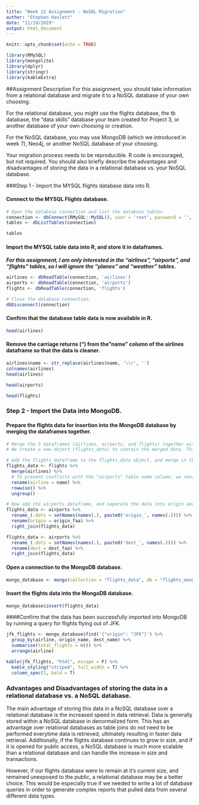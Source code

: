 ```yaml
---
title: "Week 12 Assignment - NoSQL Migration"
author: "Stephen Haslett"
date: "11/19/2019"
output: html_document
---
```


```r
knitr::opts_chunk$set(echo = TRUE)

library(RMySQL)
library(mongolite)
library(dplyr)
library(stringr)
library(kableExtra)
```

##Assignment Description
For this assignment, you should take information from a relational database and migrate it to a NoSQL database of your own choosing.

For the relational database, you might use the flights database, the tb database, the "data skills" database your team created for Project 3, or another database of your own choosing or creation.

For the NoSQL database, you may use MongoDB (which we introduced in week 7), Neo4j, or another NoSQL database of your choosing.

Your migration process needs to be reproducible. R code is encouraged, but not required. You should also briefly describe the advantages and disadvantages of storing the data in a relational database vs. your NoSQL database.

###Step 1 - Import the MYSQL flights database data into R.


#### Connect to the MYSQL Flights database.
```r
# Open the database connection and list the database tables. 
connection <- dbConnect(RMySQL::MySQL(), user = 'root', password = '', dbname = 'flights', host = 'localhost')
tables <- dbListTables(connection)

tables
```


#### Import the MYSQL table data into R, and store it in dataframes.

**_For this assignment, I am only interested in the "airlines", "airports", and "flights" tables, so I will ignore the "planes" and "weather" tables_.**

```r
airlines <- dbReadTable(connection, 'airlines')
airports <- dbReadTable(connection, 'airports')
flights <- dbReadTable(connection, 'flights')

# Close the database connection.
dbDisconnect(connection)
```


#### Confirm that the database table data is now available in R.
```r

head(airlines)
```


#### Remove the carriage returns ("\r") from the "name" column of the airlines dataframe so that the data is cleaner.
```r
airlines$name <- str_replace(airlines$name, '\\r', '')
colnames(airlines)
head(airlines)
```


```r
head(airports)
```


```r
head(flights)
```


### Step 2 - Import the Data into MongoDB.


#### Prepare the flights data for insertion into the MongoDB database by merging the dataframes together.
```r
# Merge the 3 dataframes (airlines, airports, and flights) together with the help of the dplyr package.
# We create a new object (flights_data) to contain the merged data. This object will then be imported into the MongoDB database.

# Add the flights dataframe to the flights_data object, and merge in the airlines dataframe.
flights_data <- flights %>%
  merge(airlines) %>%
  # To prevent conflicts with the "airports" table name column, we rename the "airlines" name column to "airline".
  rename(airline = name) %>%
  rowwise() %>%
  ungroup()

# Now add the airports dataframe, and seperate the data into origin and destination airports.
flights_data <- airports %>%
  rename_(.dots = setNames(names(.), paste0('origin_', names(.)))) %>%
  rename(origin = origin_faa) %>%
  right_join(flights_data)

flights_data <- airports %>%
  rename_(.dots = setNames(names(.), paste0('dest_', names(.)))) %>%
  rename(dest = dest_faa) %>%
  right_join(flights_data)
```


#### Open a connection to the MongoDB database.
```r
mongo_database <- mongo(collection = "flights_data", db = "flights_mongo")
```

#### Insert the flights data into the MongoDB database.
```r
mongo_database$insert(flights_data)
```


####Confirm that the data has been successfully imported into MongoDB by running a query for flights flying out of JFK.
```r
jfk_flights <- mongo_database$find('{"origin": "JFK"}') %>%
  group_by(airline, origin_name, dest_name) %>%
  summarise(total_flights = n()) %>%
  arrange(airline)

kable(jfk_flights, "html", escape = F) %>%
  kable_styling("striped", full_width = T) %>%
  column_spec(1, bold = T)
```


### Advantages and Disadvantages of storing the data in a relational database vs. a NoSQL database.

The main advantage of storing this data in a NoSQL database over a relational database is the increased speed in data retrieval. Data is generally stored within a NoSQL database in denormalized form. This has an advantage over relational databases as table joins do not need to be performed everytime data is retrieved, ultimately resulting in faster data retrieval. Additionally, if the flights database continues to grow in size, and if it is opened for public access, a NoSQL database is much more scalable than a relational database and can handle the increase in size and transactions.

However, if our flights database were to remain at it's current size, and remained unexposed to the public, a relational database may be a better choice. This would be especially true if we needed to write a lot of database queries in order to generate complex reports that pulled data from several different data types. 

